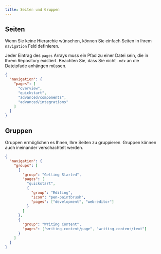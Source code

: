 ```yaml
---
title: Seiten und Gruppen
---
```


## Seiten

Wenn Sie keine Hierarchie wünschen, können Sie einfach Seiten in Ihrem `navigation` Feld definieren.

Jeder Eintrag des `pages` Arrays muss ein Pfad zu einer Datei sein, die in Ihrem Repository existiert.
Beachten Sie, dass Sie nicht `.mdx` an die Dateipfade anhängen müssen.

```json
{
  "navigation": {
    "pages": [
      "overview",
      "quickstart",
      "advanced/components",
      "advanced/integrations"
    ]
  }
}
```

## Gruppen

Gruppen ermöglichen es Ihnen, Ihre Seiten zu gruppieren. Gruppen können auch ineinander verschachtelt werden.

```json
{
  "navigation": {
    "groups": [
      {
        "group": "Getting Started",
        "pages": [
          "quickstart",
          {
            "group": "Editing",
            "icon": "pen-paintbrush",
            "pages": ["development", "web-editor"]
          }
        ]
      },
      {
        "group": "Writing Content",
        "pages": ["writing-content/page", "writing-content/text"]
      }
    ]
  }
}
```
